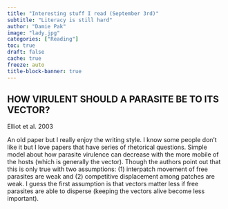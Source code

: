 ```yaml
---
title: "Interesting stuff I read (September 3rd)"
subtitle: "Literacy is still hard"
author: "Damie Pak"
image: "lady.jpg"
categories: ["Reading"]
toc: true
draft: false
cache: true
freeze: auto
title-block-banner: true
---
```


## HOW VIRULENT SHOULD A PARASITE BE TO ITS VECTOR?

Elliot et al. 2003

An old paper but I really enjoy the writing style. I know some people don't like it but I love papers that have series of rhetorical questions. Simple model about how parasite virulence can decrease with the more mobile of the hosts (which is generally the vector). Though the authors point out that this is only true with two assumptions: (1) interpatch movement of free parasites are weak and (2) competitive displacement among patches are weak. I guess the first assumption is that vectors matter less if free parasites are able to disperse (keeping the vectors alive become less important).
